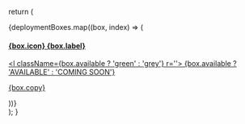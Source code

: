   return (
    <div className='row layout-boxes'>
      {deploymentBoxes.map((box, index) => (
        <div className='column' key={index}>
          <a href={box.link}>
            <div className='layout-boxes-item'>
              <div>
                <div className='layout-boxes-container'>
                  <h4>
                    {box.icon}
                    <span>{box.label}</span>
                  </h4>
                  <div className='layout-boxes-available'>
                    <l className={box.available ? 'green' : 'grey'} r=''>
                      {box.available ? 'AVAILABLE' : 'COMING SOON'}
                    </l>
                  </div>
                </div>
                <div className='layout-boxes-copy'>
                  <p>{box.copy}</p>
                </div>
              </div>
            </div>
          </a>
        </div>
      ))}
    </div>
  );
}